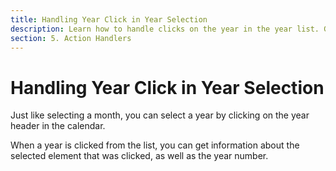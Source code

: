```yaml
---
title: Handling Year Click in Year Selection
description: Learn how to handle clicks on the year in the year list. Get information about the selected year and its number.
section: 5. Action Handlers
---
```


# Handling Year Click in Year Selection

Just like selecting a month, you can select a year by clicking on the year header in the calendar.

When a year is clicked from the list, you can get information about the selected element that was clicked, as well as the year number.

<Sandbox example="handle-click-on-the-year-in-the-year-selection" />

